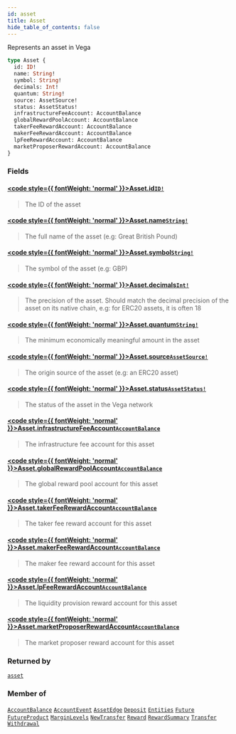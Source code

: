 ```yaml
---
id: asset
title: Asset
hide_table_of_contents: false
---
```








Represents an asset in Vega

```graphql
type Asset {
  id: ID!
  name: String!
  symbol: String!
  decimals: Int!
  quantum: String!
  source: AssetSource!
  status: AssetStatus!
  infrastructureFeeAccount: AccountBalance
  globalRewardPoolAccount: AccountBalance
  takerFeeRewardAccount: AccountBalance
  makerFeeRewardAccount: AccountBalance
  lpFeeRewardAccount: AccountBalance
  marketProposerRewardAccount: AccountBalance
}
```


### Fields

#### [<code style={{ fontWeight: 'normal' }}>Asset.<b>id</b></code>](#)<Bullet />[`ID!`](/testnet/api/graphql/scalars/id) <Badge class="secondary" text="non-null"/> <Badge class="secondary" text="scalar"/>
> The ID of the asset
> 

#### [<code style={{ fontWeight: 'normal' }}>Asset.<b>name</b></code>](#)<Bullet />[`String!`](/testnet/api/graphql/scalars/string) <Badge class="secondary" text="non-null"/> <Badge class="secondary" text="scalar"/>
> The full name of the asset (e.g: Great British Pound)
> 

#### [<code style={{ fontWeight: 'normal' }}>Asset.<b>symbol</b></code>](#)<Bullet />[`String!`](/testnet/api/graphql/scalars/string) <Badge class="secondary" text="non-null"/> <Badge class="secondary" text="scalar"/>
> The symbol of the asset (e.g: GBP)
> 

#### [<code style={{ fontWeight: 'normal' }}>Asset.<b>decimals</b></code>](#)<Bullet />[`Int!`](/testnet/api/graphql/scalars/int) <Badge class="secondary" text="non-null"/> <Badge class="secondary" text="scalar"/>
> The precision of the asset. Should match the decimal precision of the asset on its native chain, e.g: for ERC20 assets, it is often 18
> 

#### [<code style={{ fontWeight: 'normal' }}>Asset.<b>quantum</b></code>](#)<Bullet />[`String!`](/testnet/api/graphql/scalars/string) <Badge class="secondary" text="non-null"/> <Badge class="secondary" text="scalar"/>
> The minimum economically meaningful amount in the asset
> 

#### [<code style={{ fontWeight: 'normal' }}>Asset.<b>source</b></code>](#)<Bullet />[`AssetSource!`](/testnet/api/graphql/unions/asset-source) <Badge class="secondary" text="non-null"/> <Badge class="secondary" text="union"/>
> The origin source of the asset (e.g: an ERC20 asset)
> 

#### [<code style={{ fontWeight: 'normal' }}>Asset.<b>status</b></code>](#)<Bullet />[`AssetStatus!`](/testnet/api/graphql/enums/asset-status) <Badge class="secondary" text="non-null"/> <Badge class="secondary" text="enum"/>
> The status of the asset in the Vega network
> 

#### [<code style={{ fontWeight: 'normal' }}>Asset.<b>infrastructureFeeAccount</b></code>](#)<Bullet />[`AccountBalance`](/testnet/api/graphql/objects/account-balance) <Badge class="secondary" text="object"/>
> The infrastructure fee account for this asset
> 

#### [<code style={{ fontWeight: 'normal' }}>Asset.<b>globalRewardPoolAccount</b></code>](#)<Bullet />[`AccountBalance`](/testnet/api/graphql/objects/account-balance) <Badge class="secondary" text="object"/>
> The global reward pool account for this asset
> 

#### [<code style={{ fontWeight: 'normal' }}>Asset.<b>takerFeeRewardAccount</b></code>](#)<Bullet />[`AccountBalance`](/testnet/api/graphql/objects/account-balance) <Badge class="secondary" text="object"/>
> The taker fee reward account for this asset
> 

#### [<code style={{ fontWeight: 'normal' }}>Asset.<b>makerFeeRewardAccount</b></code>](#)<Bullet />[`AccountBalance`](/testnet/api/graphql/objects/account-balance) <Badge class="secondary" text="object"/>
> The maker fee reward account for this asset
> 

#### [<code style={{ fontWeight: 'normal' }}>Asset.<b>lpFeeRewardAccount</b></code>](#)<Bullet />[`AccountBalance`](/testnet/api/graphql/objects/account-balance) <Badge class="secondary" text="object"/>
> The liquidity provision reward account for this asset
> 

#### [<code style={{ fontWeight: 'normal' }}>Asset.<b>marketProposerRewardAccount</b></code>](#)<Bullet />[`AccountBalance`](/testnet/api/graphql/objects/account-balance) <Badge class="secondary" text="object"/>
> The market proposer reward account for this asset
> 



### Returned by

[`asset`](/testnet/api/graphql/queries/asset)  <Badge class="secondary" text="query"/>

### Member of

[`AccountBalance`](/testnet/api/graphql/objects/account-balance)  <Badge class="secondary" text="object"/><Bullet />[`AccountEvent`](/testnet/api/graphql/objects/account-event)  <Badge class="secondary" text="object"/><Bullet />[`AssetEdge`](/testnet/api/graphql/objects/asset-edge)  <Badge class="secondary" text="object"/><Bullet />[`Deposit`](/testnet/api/graphql/objects/deposit)  <Badge class="secondary" text="object"/><Bullet />[`Entities`](/testnet/api/graphql/objects/entities)  <Badge class="secondary" text="object"/><Bullet />[`Future`](/testnet/api/graphql/objects/future)  <Badge class="secondary" text="object"/><Bullet />[`FutureProduct`](/testnet/api/graphql/objects/future-product)  <Badge class="secondary" text="object"/><Bullet />[`MarginLevels`](/testnet/api/graphql/objects/margin-levels)  <Badge class="secondary" text="object"/><Bullet />[`NewTransfer`](/testnet/api/graphql/objects/new-transfer)  <Badge class="secondary" text="object"/><Bullet />[`Reward`](/testnet/api/graphql/objects/reward)  <Badge class="secondary" text="object"/><Bullet />[`RewardSummary`](/testnet/api/graphql/objects/reward-summary)  <Badge class="secondary" text="object"/><Bullet />[`Transfer`](/testnet/api/graphql/objects/transfer)  <Badge class="secondary" text="object"/><Bullet />[`Withdrawal`](/testnet/api/graphql/objects/withdrawal)  <Badge class="secondary" text="object"/>



